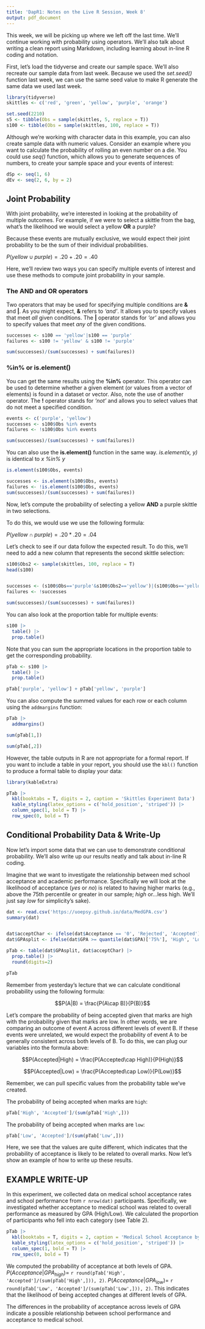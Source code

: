 ```yaml
---
title: 'DapR1: Notes on the Live R Session, Week 8'
output: pdf_document
---
```


This week, we will be picking up where we left off the last time. We'll continue working with probability using operators. We'll also talk about writing a clean report using Markdown, including learning about in-line R coding and notation.

First, let's load the tidyverse and create our sample space. We'll also recreate our sample data from last week. Because we used the *set.seed()* function last week, we can use the same seed value to make R generate the same data we used last week.

```r
library(tidyverse)
skittles <- c('red', 'green', 'yellow', 'purple', 'orange')

set.seed(2210)
s5 <- tibble(Obs = sample(skittles, 5, replace = T))
s100 <- tibble(Obs = sample(skittles, 100, replace = T))
```

Although we're working with character data in this example, you can also create sample data with numeric values. Consider an example where you want to calculate the probability of rolling an even number on a die. You could use *seq()* function, which allows you to generate sequences of numbers, to create your sample space and your events of interest:

```r
dSp <- seq(1, 6)
dEv <- seq(2, 6, by = 2)
```

## Joint Probability

With joint probability, we're interested in looking at the probability of multiple outcomes. For example, if we were to select a skittle from the bag, what's the likelihood we would select a yellow **OR** a purple?

Because these events are mutually exclusive, we would expect their joint probability to be the sum of their individual probabilities.

$P(yellow\cup purple)=.20 + .20 = .40$

Here, we'll review two ways you can specify multiple events of interest and use these methods to compute joint probability in your sample. 

### The AND and OR operators

Two operators that may be used for specifying multiple conditions are **&** and **|**. As you might expect, **&** refers to *'and'*. It allows you to specify values that meet *all* given conditions. The **|** operator stands for *'or'* and allows you to specify values that meet *any* of the given conditions. 

```r
successes <- s100 == 'yellow'|s100 == 'purple'
failures <- s100 != 'yellow' & s100 != 'purple'

sum(successes)/(sum(successes) + sum(failures))

```

### %in% or is.element()

You can get the same results using the **%in%** operator. This operator can be used to determine whether a given element (or values from a vector of elements) is found in a dataset or vector. Also, note the use of another operator. The **!** operator stands for *'not'* and allows you to select values that do not meet a specified condition.

```r
events <- c('purple', 'yellow')
successes <- s100$Obs %in% events
failures <- !s100$Obs %in% events

sum(successes)/(sum(successes) + sum(failures))
```
You can also use the **is.element()** function in the same way. *is.element(x, y)* is identical to *x %in% y*

```r
is.element(s100$Obs, events)

successes <- is.element(s100$Obs, events)
failures <- !is.element(s100$Obs, events)
sum(successes)/(sum(successes) + sum(failures))
```

Now, let's compute the probability of selecting a yellow **AND** a purple skittle in two selections. 

To do this, we would use we use the following formula:

$P(yellow\cap purple)=.20*.20 =.04$

Let's check to see if our data follow the expected result. To do this, we'll need to add a new column that represents the second skittle selection:

```r
s100$Obs2 <- sample(skittles, 100, replace = T)
head(s100)


successes <- (s100$Obs=='purple'&s100$Obs2=='yellow')|(s100$Obs=='yellow'&s100$Obs2=='purple')
failures <- !successes

sum(successes)/(sum(successes) + sum(failures))
```
You can also look at the proportion table for multiple events:

```r
s100 |>
  table() |>
  prop.table()
```

Note that you can sum the appropriate locations in the proportion table to get the corresponding probability.

```r
pTab <- s100 |>
  table() |>
  prop.table()

pTab['purple', 'yellow'] + pTab['yellow', 'purple']
```

You can also compute the summed values for each row or each column using the `addmargins` function:

```r
pTab |>
  addmargins()
```
```r
sum(pTab[1,])
```
```r
sum(pTab[,2])
```

However, the table outputs in R are not appropriate for a formal report. If you want to include a table in your report, you should use the `kbl()` function to produce a formal table to display your data:

```r
library(kableExtra)

pTab |>
  kbl(booktabs = T, digits = 2, caption = 'Skittles Experiment Data') |>
  kable_styling(latex_options = c('hold_position', 'striped')) |>
  column_spec(1, bold = T) |>
  row_spec(0, bold = T)
```

## Conditional Probability Data & Write-Up

Now let's import some data that we can use to demonstrate conditional probability. We'll also write up our results neatly and talk about in-line R coding. 

Imagine that we want to investigate the relationship between med school acceptance and academic performance. Specifically we will look at the likelihood of acceptance ($yes$ or $no$) is related to having higher marks (e.g., above the 75th percentile or greater in our sample; $high$ or...less high. We'll just say $low$ for simplicity's sake). 

```r
dat <- read.csv('https://uoepsy.github.io/data/MedGPA.csv')
summary(dat)


dat$acceptChar <- ifelse(dat$Acceptance == '0', 'Rejected', 'Accepted')
dat$GPAsplit <- ifelse(dat$GPA >= quantile(dat$GPA)['75%'], 'High', 'Low')

pTab <- table(dat$GPAsplit, dat$acceptChar) |>
  prop.table() |>
  round(digits=2)

pTab

```

Remember from yesterday's lecture that we can calculate conditional probability using the following formula:

$$P(A|B) = \frac{P(A\cap B)}{P(B)}$$

Let's compare the probability of being accepted given that marks are high with the probability given that marks are low. In other words, we are comparing an outcome of event A across different levels of event B. If these events were unrelated, we would expect the probability of event A to be generally consistent across both levels of B. To do this, we can plug our variables into the formula above:

$$P(Accepted|High) = \frac{P(Accepted\cap High)}{P(High)}$$


$$P(Accepted|Low) = \frac{P(Accepted\cap Low)}{P(Low)}$$

Remember, we can pull specific values from the probability table we've created.

The probability of being accepted when marks are `high`:

```r
pTab['High', 'Accepted']/(sum(pTab['High',]))

```

The probability of being accepted when marks are `low`:
```r
pTab['Low', 'Accepted']/(sum(pTab['Low',]))
```

Here, we see that the values are quite different, which indicates that the probability of acceptance is likely to be related to overall marks. Now let's show an example of how to write up these results.

## EXAMPLE WRITE-UP

In this experiment, we collected data on medical school acceptance rates and school performance from `r nrow(dat)` participants. Specifically, we investigated whether acceptance to medical school was related to overall performance as measured by GPA (High/Low). We calculated the proportion of participants who fell into each category (see Table 2).

```r
pTab |>
  kbl(booktabs = T, digits = 2, caption = 'Medical School Acceptance by GPA') |>
  kable_styling(latex_options = c('hold_position', 'striped')) |>
  column_spec(1, bold = T) |>
  row_spec(0, bold = T)
```

We computed the probability of acceptance at both levels of GPA. $P(Acceptance|GPA_{high}) =$ `r round(pTab['High', 'Accepted']/(sum(pTab['High',])), 2)`. $P(Acceptance|GPA_{low}) =$ `r round(pTab['Low', 'Accepted']/(sum(pTab['Low',])), 2)`. This indicates that the likelihood of being accepted changes at different levels of GPA.

The differences in the probability of acceptance across levels of GPA indicate a possible relationship between school performance and acceptance to medical school. 
